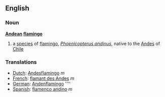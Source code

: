 ==English==
===Noun===
'''[[Andean]] [[flamingo]]'''
{{wikipedia}}
# a [[species]] of [[flamingo]], ''[[Phoenicopterus andinus]]'', native to the [[Andes]] of [[Chile]]

===Translations===
*[[Dutch]]: [[Andesflamingo]] ''m''
*[[French]]: [[flamant des Andes]] ''m''
*[[German]]: [[Andenflamingo]] ''''
*[[Spanish]]: [[flamenco andino]] ''m''